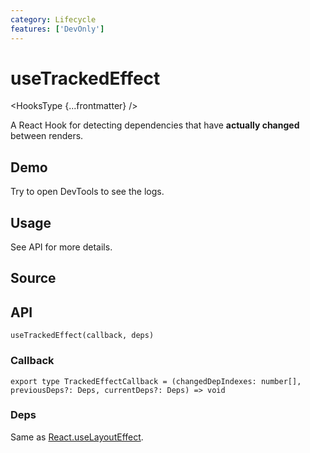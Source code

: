```yaml
---
category: Lifecycle
features: ['DevOnly']
---
```


# useTrackedEffect


<HooksType {...frontmatter} />

A React Hook for detecting dependencies that have **actually changed** between renders.

## Demo

Try to open DevTools to see the logs.


<App />

## Usage

See API for more details.

## Source


<Source />

## API

```tsx
useTrackedEffect(callback, deps)
```

### Callback

```tsx
export type TrackedEffectCallback = (changedDepIndexes: number[], previousDeps?: Deps, currentDeps?: Deps) => void
```

### Deps

Same as [React.useLayoutEffect](https://react.dev/reference/react/useLayoutEffect).
